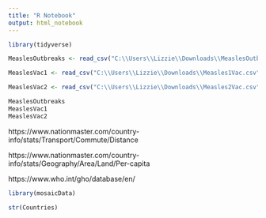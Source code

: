 ---
title: "R Notebook"
output: html_notebook
---
```{r}
library(tidyverse)
```


```{r}
MeaslesOutbreaks <- read_csv("C:\\Users\\Lizzie\\Downloads\\MeaslesOutbreaks.csv")

MeaslesVac1 <- read_csv("C:\\Users\\Lizzie\\Downloads\\Measles1Vac.csv")

MeaslesVac2 <- read_csv("C:\\Users\\Lizzie\\Downloads\\Measles2Vac.csv")

MeaslesOutbreaks
MeaslesVac1
MeaslesVac2

```



https://www.nationmaster.com/country-info/stats/Transport/Commute/Distance

https://www.nationmaster.com/country-info/stats/Geography/Area/Land/Per-capita

https://www.who.int/gho/database/en/

```{r}
library(mosaicData)

str(Countries)
```

